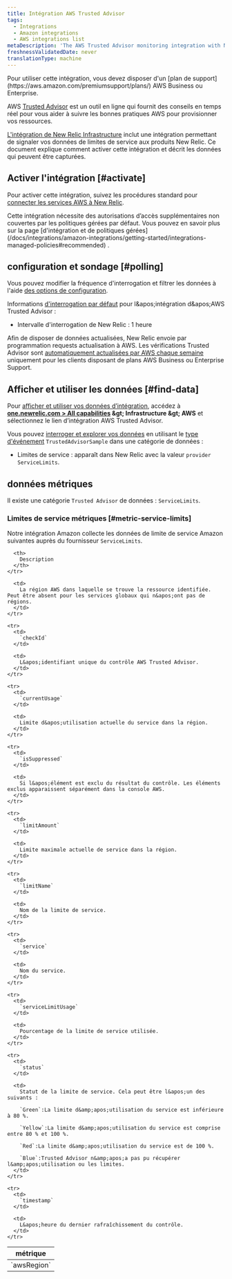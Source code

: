 ```yaml
---
title: Intégration AWS Trusted Advisor
tags:
  - Integrations
  - Amazon integrations
  - AWS integrations list
metaDescription: 'The AWS Trusted Advisor monitoring integration with New Relic: what data it reports, and how to enable it.'
freshnessValidatedDate: never
translationType: machine
---
```


<Callout variant="tip">
  Pour utiliser cette intégration, vous devez disposer d&apos;un [plan de support](https://aws.amazon.com/premiumsupport/plans/) AWS Business ou Enterprise.
</Callout>

AWS [Trusted Advisor](https://aws.amazon.com/premiumsupport/technology/trusted-advisor/) est un outil en ligne qui fournit des conseils en temps réel pour vous aider à suivre les bonnes pratiques AWS pour provisionner vos ressources.

[L&apos;intégration de New Relic Infrastructure](/docs/infrastructure/introduction-infra-monitoring) inclut une intégration permettant de signaler vos données de limites de service aux produits New Relic. Ce document explique comment activer cette intégration et décrit les données qui peuvent être capturées.

## Activer l&apos;intégration [#activate]

Pour activer cette intégration, suivez les procédures standard pour [connecter les services AWS à New Relic](/docs/infrastructure/infrastructure-integrations/getting-started/connect-aws-integrations-infrastructure).

<Callout variant="important">
  Cette intégration nécessite des autorisations d’accès supplémentaires non couvertes par les politiques gérées par défaut. Vous pouvez en savoir plus sur la page [d&apos;intégration et de politiques gérées](/docs/integrations/amazon-integrations/getting-started/integrations-managed-policies#recommended) .
</Callout>

## configuration et sondage [#polling]

Vous pouvez modifier la fréquence d&apos;interrogation et filtrer les données à l&apos;aide [des options de configuration](/docs/integrations/new-relic-integrations/getting-started/configure-polling-frequency-data-collection-cloud-integrations).

Informations [d&apos;interrogation par défaut](/docs/infrastructure/amazon-integrations/aws-integrations-list/aws-polling-intervals-infrastructure-integrations) pour l&amp;apos;intégration d&amp;apos;AWS Trusted Advisor :

* Intervalle d&apos;interrogation de New Relic : 1 heure

Afin de disposer de données actualisées, New Relic envoie par programmation requests actualisation à AWS. Les vérifications Trusted Advisor sont [automatiquement actualisées par AWS chaque semaine](https://aws.amazon.com/premiumsupport/faqs/#TArefresh) uniquement pour les clients disposant de plans AWS Business ou Enterprise Support.

## Afficher et utiliser les données [#find-data]

Pour [afficher et utiliser vos données d’intégration](/docs/infrastructure/integrations/find-use-infrastructure-integration-data), accédez à <DNT>**[one.newrelic.com &gt; All capabilities](https://one.newrelic.com/all-capabilities) &amp;gt; Infrastructure &amp;gt; AWS**</DNT> et sélectionnez le lien d’intégration AWS Trusted Advisor.

Vous pouvez [interroger et explorer vos données](/docs/using-new-relic/data/understand-data/query-new-relic-data) en utilisant le [type d&apos;événement](/docs/data-apis/understand-data/new-relic-data-types/#event-data) `TrustedAdvisorSample` dans une catégorie de données :

* Limites de service : apparaît dans New Relic avec la valeur `provider` `ServiceLimits`.

## données métriques

Il existe une catégorie `Trusted Advisor` de données : `ServiceLimits`.

### Limites de service métriques [#metric-service-limits]

Notre intégration Amazon collecte les données de limite de service Amazon suivantes auprès du fournisseur `ServiceLimits`.

<table>
  <thead>
    <tr>
      <th style={{ width: "275px" }}>
        métrique
      </th>

      <th>
        Description
      </th>
    </tr>
  </thead>

  <tbody>
    <tr>
      <td>
        `awsRegion`
      </td>

      <td>
        La région AWS dans laquelle se trouve la ressource identifiée. Peut être absent pour les services globaux qui n&apos;ont pas de régions.
      </td>
    </tr>

    <tr>
      <td>
        `checkId`
      </td>

      <td>
        L&apos;identifiant unique du contrôle AWS Trusted Advisor.
      </td>
    </tr>

    <tr>
      <td>
        `currentUsage`
      </td>

      <td>
        Limite d&apos;utilisation actuelle du service dans la région.
      </td>
    </tr>

    <tr>
      <td>
        `isSuppressed`
      </td>

      <td>
        Si l&apos;élément est exclu du résultat du contrôle. Les éléments exclus apparaissent séparément dans la console AWS.
      </td>
    </tr>

    <tr>
      <td>
        `limitAmount`
      </td>

      <td>
        Limite maximale actuelle de service dans la région.
      </td>
    </tr>

    <tr>
      <td>
        `limitName`
      </td>

      <td>
        Nom de la limite de service.
      </td>
    </tr>

    <tr>
      <td>
        `service`
      </td>

      <td>
        Nom du service.
      </td>
    </tr>

    <tr>
      <td>
        `serviceLimitUsage`
      </td>

      <td>
        Pourcentage de la limite de service utilisée.
      </td>
    </tr>

    <tr>
      <td>
        `status`
      </td>

      <td>
        Statut de la limite de service. Cela peut être l&apos;un des suivants :

        `Green`:La limite d&amp;apos;utilisation du service est inférieure à 80 %.

        `Yellow`:La limite d&amp;apos;utilisation du service est comprise entre 80 % et 100 %.

        `Red`:La limite d&amp;apos;utilisation du service est de 100 %.

        `Blue`:Trusted Advisor n&amp;apos;a pas pu récupérer l&amp;apos;utilisation ou les limites.
      </td>
    </tr>

    <tr>
      <td>
        `timestamp`
      </td>

      <td>
        L&apos;heure du dernier rafraîchissement du contrôle.
      </td>
    </tr>
  </tbody>
</table>